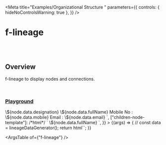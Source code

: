
<Meta
  title="Examples/Organizational Structure "
  parameters={{
    controls: { hideNoControlsWarning: true },
  }}
/>

# f-lineage

<br />
<br />

## Overview

<f-div direction="column" gap="x-small" height="hug-content">
  <f-icon-button icon="i-delete" type="transparent"></f-icon-button>
  <f-icon-button icon="i-edit" type="transparent"></f-icon-button>
</f-div>

f-lineage to display nodes and connections.

<br />

### [Playground](/story/components-f-lineage--playground)

<Canvas>
  <Story
    name="Playground"
    argTypes={{
      direction: {
        control: "select",
        options: ["horizontal", "vertical"],
      },
      data: {
        control: "object",
      },
      padding: {
        control: "number",
      },
      gap: {
        control: "number",
      },
      ["node-size"]: {
        control: "object",
      },
      ["children-node-size"]: {
        control: "object",
      },
      ["max-childrens"]: {
        control: "number",
      },
    }}
    args={{
      direction: "vertical",
      nodes: {
        root: {
          data: {
            fullName: "Carey McLaughlin",
            designation: "Vice President",
            mobile: "+1 123 456 000",
            email: "abc@xyz.com",
          },
        },
        hr: {
          data: {
            fullName: "Angelena Doyle",
            designation: "Director Human Resources",
            mobile: "+1 123 456 000",
            email: "abc@xyz.com",
          },
        },
        am: {
          data: {
            fullName: "Max Oliver",
            designation: "Director Accounting",
            mobile: "+1 123 456 000",
            email: "abc@xyz.com",
          },
        },
        mo: {
          data: {
            fullName: "Aubree Matthews",
            designation: "Director Marketing",
            mobile: "+1 123 456 000",
            email: "abc@xyz.com",
          },
        },
        "mo-tl1": {
          data: {
            fullName: "Anastasia Day",
            designation: "Team Lead",
            mobile: "+1 123 456 000",
            email: "abc@xyz.com",
          },
          children: [
            {
              id: "mo-tl1-1",
              data: {
                fullName: "Whitney Lambert",
              },
            },
            {
              id: "mo-tl1-2",
              data: {
                fullName: "Jennifer Pearson",
              },
            },
            {
              id: "mo-tl1-2",
              data: {
                fullName: "Lark Motley",
              },
            },
          ],
        },
        "mo-tl2": {
          data: {
            fullName: "Osmond Wise",
            designation: "Team Lead",
            mobile: "+1 123 456 000",
            email: "abc@xyz.com",
          },
          children: [
            {
              id: "mo-tl2-1",
              data: {
                fullName: "Adele Green",
              },
            },
            {
              id: "mo-tl2-2",
              data: {
                fullName: "Lawrence Potter",
              },
            },
            {
              id: "mo-tl2-2",
              data: {
                fullName: "Darlene Holden",
              },
            },
          ],
        },
        de: {
          data: {
            fullName: "Ben Stokes",
            designation: "Director Engineering",
            mobile: "+1 123 456 000",
            email: "abc@xyz.com",
          },
        },
        tl1: {
          data: {
            fullName: "Aaron Verler",
            designation: "Team Lead",
            mobile: "+1 123 456 000",
            email: "abc@xyz.com",
          },
          children: [
            {
              id: "tl1-1",
              data: {
                fullName: "Max Furry",
              },
            },
            {
              id: "tl1-2",
              data: {
                fullName: "Steve Roger",
              },
            },
            {
              id: "tl1-2",
              data: {
                fullName: "Tony Stark",
              },
            },
          ],
        },
        tl2: {
          data: {
            fullName: "Bruce Banner",
            designation: "Team Lead",
            mobile: "+1 123 456 000",
            email: "abc@xyz.com",
          },
          children: [
            {
              id: "tl2-1",
              data: {
                fullName: "Celeste Waters",
              },
            },
            {
              id: "tl2-2",
              data: {
                fullName: "Jeffrey Bell",
              },
            },
            {
              id: "tl2-2",
              data: {
                fullName: "Mona Hancock",
              },
            },
          ],
        },
      },
      links: [
        {
          from: "root",
          to: "hr",
        },
        {
          from: "root",
          to: "am",
        },
        {
          from: "root",
          to: "mo",
        },
        {
          from: "root",
          to: "de",
        },
        {
          from: "mo",
          to: "mo-tl1",
        },
        {
          from: "mo",
          to: "mo-tl2",
        },
        {
          from: "de",
          to: "tl1",
        },
        {
          from: "de",
          to: "tl2",
        },
      ],
      padding: 16,
      gap: 100,
      ["node-size"]: { width: 250, height: 115 },
      ["children-node-size"]: { width: 250, height: 32 },
      ["max-childrens"]: 8,
      ["node-template"]: /*html*/ `<f-div
        state="secondary"
        width="100%"
        height="100%"
        padding="medium"
        align="top-left"
        variant="curved"
		gap="x-small"
		direction="column"
        \${node.children ? 'border="small solid default bottom"' : ""}
      >
	  	<f-div height="hug-content">
	  		<f-text variant="heading" size="medium">\${node.data.designation}</f-text>
		</f-div>
		<f-div height="hug-content" gap="small">
			<f-pictogram source="i-user" state="success" size="large" variant="circle"></f-pictogram>
			<f-div direction="column" height="hug-content" align="middle-left">
				<f-text  ellipsis>\${node.data.fullName}</f-text>
				<f-div padding="x-small none none none">
					<f-text size="small" ellipsis>Mobile No : \${node.data.mobile}</f-text>
				</f-div>
				<f-div padding="x-small none none none">
					<f-text size="small" ellipsis>Email : \${node.data.email}</f-text>
				</f-div>
			</f-div>
		</f-div>
      </f-div>`,
      ["children-node-template"]: /*html*/ `<f-div
          state="secondary"
          width="100%"
          height="100%"
          padding="none medium"
          align="middle-left"
          gap="small"
          border="small solid default bottom"
        >
          <f-icon source="i-user" size="small"></f-icon>
          <f-text variant="code" size="medium" ellipsis>\${node.data.fullName}</f-text>
        </f-div>`,
    }}
  >
    {(args) => {
      //  const data = lineageDataGenerator();
      return html`<f-lineage
        .direction=${args.direction}
        .nodes=${args.nodes}
        .links=${args.links}
        .padding=${args.padding}
        .gap=${args.gap}
        .node-size=${args["node-size"]}
        .children-node-size=${args["children-node-size"]}
        .max-childrens=${args["max-childrens"]}
        .node-template=${args["node-template"]}
        .children-node-template=${args["children-node-template"]}
      ></f-lineage>`;
    }}
  </Story>
</Canvas>

<br />

<ArgsTable of={"f-lineage"} />
